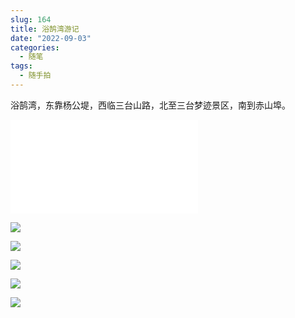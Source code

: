 ```yaml
---
slug: 164
title: 浴鹄湾游记
date: "2022-09-03"
categories: 
  - 随笔
tags: 
  - 随手拍
---
```



浴鹄湾，东靠杨公堤，西临三台山路，北至三台梦迹景区，南到赤山埠。

<iframe src="//player.bilibili.com/player.html?aid=557639773&bvid=BV1Ye4y1d7rp&cid=822949281&page=1" scrolling="no" border="0" frameborder="no" framespacing="0" allowfullscreen="true"> </iframe>

![](https://imgurl.zburu.com/images/2022/09/03/6313467b8c33a.jpg) 

![](https://imgurl.zburu.com/images/2022/09/03/6313467d29d72.jpg)

![](https://imgurl.zburu.com/images/2022/09/03/6313467be019d.jpg)

![](https://imgurl.zburu.com/images/2022/09/03/6313467c51882.jpg)

![](https://imgurl.zburu.com/images/2022/09/03/6313467c9bbdf.jpg)